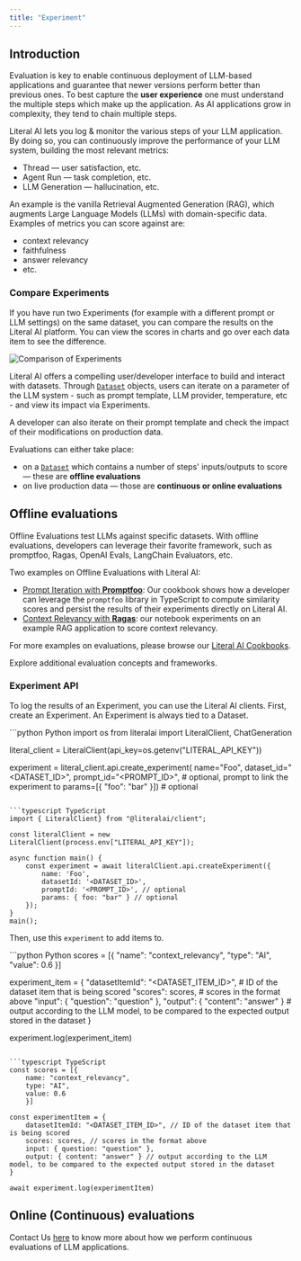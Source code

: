 ```yaml
---
title: "Experiment"
---
```


## Introduction

Evaluation is key to enable continuous deployment of LLM-based applications and guarantee that newer
versions perform better than previous ones. To best capture the **user experience** one must understand the
multiple steps which make up the application. As AI applications grow in complexity, they tend to chain 
multiple steps.

Literal AI lets you log & monitor the various steps of your LLM application. By doing so, you can continuously improve the performance of your LLM system, building the most relevant metrics:
- Thread &mdash; user satisfaction, etc.
- Agent Run &mdash; task completion, etc.
- LLM Generation &mdash; hallucination, etc.

An example is the vanilla Retrieval Augmented Generation (RAG), which augments Large Language Models
(LLMs) with domain-specific data. Examples of metrics you can score against are:
- context relevancy
- faithfulness
- answer relevancy
- etc.

### Compare Experiments

If you have run two Experiments (for example with a different prompt or LLM settings) on the same dataset, you can compare the results on the Literal AI platform. You can view the scores in charts and go over each data item to see the difference. 

<Frame caption="Comparison of Experiments">
  <img
    src="/images/context-relevancy.png"
    alt="Comparison of Experiments"
  />
</Frame>

Literal AI offers a compelling user/developer interface to build and interact with datasets.
Through [`Dataset`](/concepts/evaluation/dataset) objects, users can iterate on a parameter of the LLM system - such as prompt template, LLM provider, temperature, etc - and view its impact via Experiments. 

A developer can also iterate on their prompt template and check the impact of their
modifications on production data. 

Evaluations can either take place:
- on a [`Dataset`](/concepts/evaluation/dataset) which contains a number of steps' inputs/outputs to score &mdash; these are **offline evaluations**
- on live production data &mdash; those are **continuous or online evaluations**


## Offline evaluations

Offline Evaluations test LLMs against specific datasets. With offline evaluations, developers can leverage their favorite framework, such as
promptfoo, Ragas, OpenAI Evals, LangChain Evaluators, etc.

Two examples on Offline Evaluations with Literal AI: 
- [Prompt Iteration with **Promptfoo**](https://github.com/Chainlit/literal-cookbook/tree/main/typescript/prompt-iteration-promptfoo):
Our cookbook shows how a developer can leverage the `promptfoo` library in TypeScript to
compute similarity scores and persist the results of their experiments directly on Literal AI. 
- [Context Relevancy with **Ragas**](https://github.com/Chainlit/literal-cookbook/blob/main/python/context-relevancy-ragas/Context%20relevancy%20with%20Ragas.ipynb): our notebook experiments on an example RAG
application to score context relevancy.

For more examples on evaluations, please browse our [Literal AI Cookbooks](https://github.com/Chainlit/literal-cookbook).

<Card title="Evaluation - Literal AI Cookbooks" icon="github" href="https://github.com/Chainlit/literal-cookbook">
Explore additional evaluation concepts and frameworks.
</Card>

### Experiment API

To log the results of an Experiment, you can use the Literal AI clients. First, create an Experiment. An Experiment is always tied to a Dataset. 

<CodeGroup>
```python Python
import os
from literalai import LiteralClient, ChatGeneration

literal_client = LiteralClient(api_key=os.getenv("LITERAL_API_KEY"))

experiment = literal_client.api.create_experiment(
    name="Foo",
    dataset_id="<DATASET_ID>",
    prompt_id="<PROMPT_ID>", # optional, prompt to link the experiment to
    params=[{ "foo": "bar" }]) # optional
```

```typescript TypeScript
import { LiteralClient} from "@literalai/client";

const literalClient = new LiteralClient(process.env["LITERAL_API_KEY"]);

async function main() {
    const experiment = await literalClient.api.createExperiment({
        name: 'Foo',
        datasetId: '<DATASET_ID>',
        promptId: '<PROMPT_ID>', // optional
        params: { foo: "bar" } // optional
    });
}
main();
```
</CodeGroup>

Then, use this `experiment` to add items to.

<CodeGroup>
```python Python
scores = [{ 
    "name": "context_relevancy",
    "type": "AI",
    "value": 0.6
    }]

experiment_item = {
    "datasetItemId": "<DATASET_ITEM_ID>", # ID of the dataset item that is being scored
    "scores": scores, # scores in the format above
    "input": { "question": "question" },
    "output": { "content": "answer" } # output according to the LLM model, to be compared to the expected output stored in the dataset
}

experiment.log(experiment_item)
```

```typescript TypeScript
const scores = [{ 
    name: "context_relevancy",
    type: "AI",
    value: 0.6
    }]

const experimentItem = {
    datasetItemId: "<DATASET_ITEM_ID>", // ID of the dataset item that is being scored
    scores: scores, // scores in the format above
    input: { question: "question" },
    output: { content: "answer" } // output according to the LLM model, to be compared to the expected output stored in the dataset
}

await experiment.log(experimentItem)
```
</CodeGroup>


## Online (Continuous) evaluations

Contact Us [here](https://cal.com/dan-constantini/15min) to know more about how we perform continuous
evaluations of LLM applications.